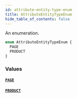 ```yaml
---
id: attribute-entity-type-enum
title: AttributeEntityTypeEnum
hide_table_of_contents: false
---
```


An enumeration.

```graphql
enum AttributeEntityTypeEnum {
  PAGE
  PRODUCT
}
```

### Values

#### [`PAGE`](#)

#### [`PRODUCT`](#)
